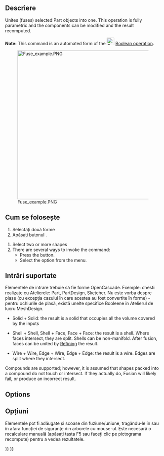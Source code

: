 <languages/>

{{Docnav
|[[Part_Cut|Cut]]
|[[Part_Common|Common]]
|[[Part_Workbench|Part]]
|IconL=Part_Cut.svg
|IconR=Part_Common.svg
|IconC=Workbench_Part.svg
}}

<div class="mw-translate-fuzzy">
{{GuiCommand/ro
|Name/ro=Part Union
|Icon=Part Fuse.png
|MenuLocation=Part → Boolean → Union
|Workbenches=[[Part_Workbench/ro|Part]]
|SeeAlso=[[Part Cut/ro|Part Cut]], [[Part Common/ro|Part Common]]
}}
</div>

<span id="Description"></span>
==Descriere==

<div class="mw-translate-fuzzy">
Unites (fuses) selected Part objects into one. This operation is fully parametric and the components can be modified and the result recomputed.
</div>

<div class="mw-translate-fuzzy">
'''Note:''' This command is an automated form of the [[Image:Part_Boolean.svg|24px|link=Part_Boolean]] [[Part Boolean|Boolean operation]].
</div>

[[Image:Fuse_example.PNG|480px]]

<span id="Usage"></span>
== Cum se folosește ==
# Selectați două forme
# Apăsați butonul {{KEY|[[Image:Part Fuse.png|16px]] '''Part Union'''}}.

# Select two or more shapes
# There are several ways to invoke the command:
#* Press the {{Button|[[Image:Part_Fuse.svg|16px]] [[Part_Fuse|Fuse]]}} button.
#* Select the {{MenuCommand|Part → Boolean → [[Image:Part_Fuse.svg|16px]] Fuse}} option from the menu.

<span id="Supported_inputs"></span>
== Intrări suportate ==

<div class="mw-translate-fuzzy">
Elementele de intrare trebuie să fie forme OpenCascade. Exemple: chestii realizate cu Atelierele: Part, PartDesign, Sketcher. Nu este vorba despre plase (cu excepția cazului în care acestea au fost convertite în forme) - pentru ochiurile de plasă, există unelte specifice Booleene în Atelierul de lucru MeshDesign.
</div>

* Solid + Solid: the result is a solid that occupies all the volume covered by the inputs

* Shell + Shell, Shell + Face, Face + Face: the result is a shell. Where faces intersect, they are split. Shells can be non-manifold. After fusion, faces can be united by [[Part_RefineShape|Refining]] the result.

* Wire + Wire, Edge + Wire, Edge + Edge: the result is a wire. Edges are split where they intersect. 

Compounds are supported; however, it is assumed that shapes packed into a compound do not touch or intersect. If they actually do, Fusion will likely fail, or produce an incorrect result.

== Options ==

<div class="mw-translate-fuzzy">
== Opțiuni ==
Elementele pot fi adăugate și scoase din fuziune/uniune, tragându-le în sau în afara funcției de siguranțe din arborele cu mouse-ul. Este necesară o recalculare manuală (apăsați tasta F5 sau faceți clic pe pictograma recompute) pentru a vedea rezultatele.
</div> 


{{Docnav
|[[Part_Cut|Cut]]
|[[Part_Common|Common]]
|[[Part_Workbench|Part]]
|IconL=Part_Cut.svg
|IconR=Part_Common.svg
|IconC=Workbench_Part.svg
}}

{{Part_Tools_navi{{#translation:}}}}
{{Userdocnavi{{#translation:}}}}